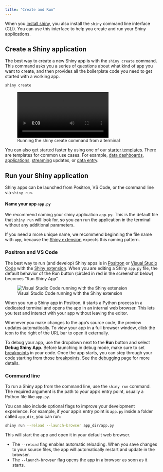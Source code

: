 ```yaml
---
title: "Create and Run"
---
```


When you [install shiny](get-started/install.qmd), you also install the `shiny` command line interface (CLI).
You can use this interface to help you create and run your Shiny applications.

## Create a Shiny application

The best way to create a new Shiny app is with the `shiny create` command.
This command asks you a series of questions about what kind of app you want to create,
and then provides all the boilerplate code you need to get started with a working app.

```bash
shiny create
```

![Running the shiny create command from a terminal](/docs/assets/shiny-create.mp4){class="img-shadow"}

You can also get started faster by using one of our [starter templates](/templates/).
There are templates for common use cases.
For example, [data dashboards](templates/dashboard/), [applications](/templates/database-explorer/), [streaming](/templates/monitor-database/) updates, or [data entry](/templates/survey/).


## Run your Shiny application

Shiny apps can be launched from Positron, VS Code, or the command line via `shiny run`.

::: {.callout-tip}
#### Name your app `app.py`

We recommend naming your shiny application `app.py`.
This is the default file that `shiny run` will look for, so you can run the application in the terminal without any additional parameters.

If you need a more unique name, we recommend beginning the file name with `app`, because the [Shiny extension](#positron-and-vs-code) expects this naming pattern.
:::

### Positron and VS Code

The best way to run (and develop) Shiny apps is in [Positron][positron] or [Visual Studio Code][vscode] with the [Shiny extension][vscode-shiny].
When you are editing a Shiny `app.py` file, the default behavior of the Run button (circled in red in the screenshot below) becomes "Run Shiny App".

![Visual Studio Code running with the Shiny extension](assets/positron-run.png)

When you run a Shiny app in Positron, it starts a Python process in a dedicated terminal and opens the app in an internal web browser.
This lets you test and interact with your app without leaving the editor.

Whenever you make changes to the app’s source code, the preview updates automatically.
To view your app in a full browser window, click the icon to the right of the URL bar to open it externally.

To debug your app, use the dropdown next to the **Run** button and select **Debug Shiny App**.
Before launching in debug mode, make sure to set [breakpoints](debug.qmd#breakpoints) in your code.
Once the app starts, you can step through your code starting from those [breakpoints](debug.qmd#breakpoints).
See the [debugging](debug.qmd) page for more details.

### Command line

To run a Shiny app from the command line, use the `shiny run` command.
The required argument is the path to your app’s entry point, usually a Python file like `app.py`.

You can also include optional flags to improve your development experience.
For example, if your app’s entry point is `app.py` inside a folder called `app_dir`, you can run:

```bash
shiny run --reload --launch-browser app_dir/app.py
```

This will start the app and open it in your default web browser.

- The `--reload` flag enables automatic reloading.
  When you save changes to your source files, the app will automatically restart and update in the browser.
- The `--launch-browser` flag opens the app in a browser as soon as it starts.

[positron]: https://positron.posit.co/
[vscode]: https://code.visualstudio.com/
[vscode-shiny]: https://marketplace.visualstudio.com/items?itemName=posit.shiny
[vscode-python]: https://marketplace.visualstudio.com/items?itemName=ms-python.python
